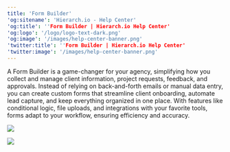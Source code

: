 ```yaml
---
title: 'Form Builder'
'og:sitename': 'Hierarch.io - Help Center'
'og:title': ''Form Builder | Hierarch.io Help Center'
'og:logo': '/logo/logo-text-dark.png'
'og:image': '/images/help-center-banner.png'
'twitter:title': ''Form Builder | Hierarch.io Help Center'
'twitter:image': '/images/help-center-banner.png'
---
```


A Form Builder is a game-changer for your agency, simplifying how you collect and manage client information, project requests, feedback, and approvals. Instead of relying on back-and-forth emails or manual data entry, you can create custom forms that streamline client onboarding, automate lead capture, and keep everything organized in one place. With features like conditional logic, file uploads, and integrations with your favorite tools, forms adapt to your workflow, ensuring efficiency and accuracy.

![](/images/forms/form-builder-001.png)

![](/images/forms/form-builder-002.png)